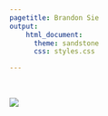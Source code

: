 ```yaml
---
pagetitle: Brandon Sie
output:
    html_document:
      theme: sandstone
      css: styles.css

---
```


<br> 

<script src="includeHTML.js"></script>
<script src="unloadscroll.js"></script>


<div class = "row">
  <div class = "col-sm-3"><img class = "profpic" src="docs/brandon1.png" ></div>  
  <div class = "col-sm-9" w3-include-html="bio.html"></div>  
</div>

<div class = "row" w3-include-html="projects.html"></div>  

<div class = "row" id = "siteinfo" w3-include-html="siteinfo.html"></div>  


<script>includeHTML();</script>


